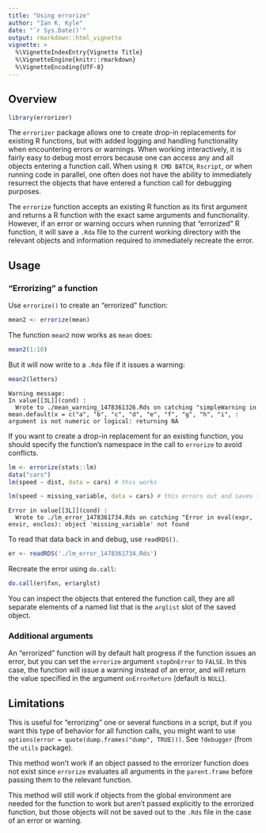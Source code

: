 ```yaml
---
title: "Using errorize"
author: "Ian K. Kyle"
date: "`r Sys.Date()`"
output: rmarkdown::html_vignette
vignette: >
  %\VignetteIndexEntry{Vignette Title}
  %\VignetteEngine{knitr::rmarkdown}
  %\VignetteEncoding{UTF-8}
---
```


## Overview

```r
library(errorizer)
```

The `errorizer` package allows one to create drop-in replacements for existing R functions, but with added logging and handling functionality when encountering errors or warnings. When working interactively, it is fairly easy to debug most errors because one can access any and all objects entering a function call. When using `R CMD BATCH`, `Rscript`, or when running code in parallel, one often does not have the ability to immediately resurrect the objects that have entered a function call for debugging purposes. 

The `errorize` function accepts an existing R function as its first argument and returns a R function with the exact same arguments and functionality. However, if an error or warning occurs when running that "errorized" R function, it will save a `.Rda` file to the current working directory with the relevant objects and information required to immediately recreate the error.  

## Usage 

### "Errorizing" a function

Use `errorize()` to create an "errorized" function:

```r
mean2 <- errorize(mean)
```

The function `mean2` now works as `mean` does:

```r
mean2(1:10)
```

But it will now write to a `.Rda` file if it issues a warning:

```R
mean2(letters)
```

```
Warning message:
In value[[3L]](cond) :
  Wrote to ./mean_warning_1478361326.Rds on catching "simpleWarning in mean.default(x = c("a", "b", "c", "d", "e", "f", "g", "h", "i", : argument is not numeric or logical: returning NA
```

If you want to create a drop-in replacement for an existing function, you should specify the function's namespace in the call to `errorize` to avoid conflicts. 

```R
lm <- errorize(stats::lm)
data("cars")
lm(speed ~ dist, data = cars) # this works
```

```R
lm(speed ~ missing_variable, data = cars) # this errors out and saves the data
```

```
Error in value[[3L]](cond) : 
  Wrote to ./lm_error_1478361734.Rds on catching "Error in eval(expr, envir, enclos): object 'missing_variable' not found
```

To read that data back in and debug, use `readRDS()`.

```R
er <- readRDS('./lm_error_1478361734.Rds')
```

Recreate the error using `do.call`:

```R
do.call(er$fxn, er$arglst)
```

You can inspect the objects that entered the function call, they are all separate elements of a named list that is the `arglist` slot of the saved object.

### Additional arguments

An "errorized" function will by default halt progress if the function issues an error, but you can set the `errorize` argument `stopOnError` to `FALSE`. In this case, the function will issue a warning instead of an error, and will return the value specified in the argument `onErrorReturn` (default is `NULL`).

## Limitations

This is useful for "errorizing" one or several functions in a script, but if you want this type of behavior for all function calls, you might want to use `options(error = quote(dump.frames("dump", TRUE)))`. See `?debugger` (from the `utils` package).  

This method won't work if an object passed to the errorizer function does not exist since `errorize` evaluates all arguments in the `parent.frame` before passing them to the relevant function. 

This method will still work if objects from the global environment are needed for the function to work but aren't passed explicitly to the errorized function, but those objects will not be saved out to the `.Rds` file in the case of an error or warning. 
